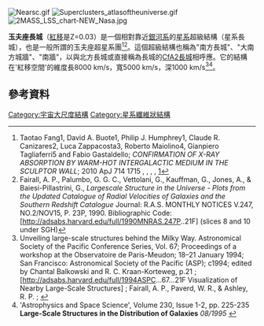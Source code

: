 [[File:Nearsc.gif|thumb]]
[[File:Superclusters_atlasoftheuniverse.gif|thumb]]
[[File:2MASS_LSS_chart-NEW_Nasa.jpg|thumb]]

'''玉夫座長城'''（[[紅移|紅移]]是Z=0.03）是一個相對靠近[[銀河系|銀河系]]的[[星系|星系]]超級結構（星系長城），也是一般所謂的玉夫座超星系團<ref name=ApJ-2010-05> Taotao Fang1, David A. Buote1, Philip J. Humphrey1, Claude R. Canizares2, Luca Zappacosta3, Roberto Maiolino4, Gianpiero Tagliaferri5 and Fabio Gastaldello; ''CONFIRMATION OF X-RAY ABSORPTION BY WARM-HOT INTERGALACTIC MEDIUM IN THE SCULPTOR WALL''; 2010 ApJ 714 1715 , {{doi|10.1088/0004-637X/714/2/1715}} , {{bibcode|2010ApJ...714.1715F}} , {{arxiv|1001.3692}} , [http://iopscience.iop.org/0004-637X/714/2/1715?fromSearchPage=true&v_showaffiliations=no] </ref><ref name=RAS-1990-11-15>Fairall, A. P., Palumbo, G. G. C., Vettolani, G., Kauffman, G., Jones, A., & Baiesi-Pillastrini, G., ''Largescale Structure in the Universe - Plots from the Updated Catalogue of Radial Velocities of Galaxies and the Southern Redshift Catalogue''  Journal: R.A.S. MONTHLY NOTICES V.247, NO.2/NOV15, P. 23P, 1990. Bibliographic Code: {{bibcode|1990MNRAS.247P..21F}} [http://adsabs.harvard.edu/full/1990MNRAS.247P..21F] {{Wayback|url=http://adsabs.harvard.edu/full/1990MNRAS.247P..21F |date=20190601162444 }} (slices 8 and 10 under SGH)</ref>。這個超級結構也稱為"南方長城"、"大南方城牆"、"南牆"，以與北方長城或直接稱為長城的[[CfA2長城|CfA2長城]]相呼應。它的結構在'紅移空間'的維度長8000 km/s，寬5000 km/s，深1000 km/s<ref name=LzLSS>Unveiling large-scale structures behind the Milky Way. Astronomical Society of the Pacific Conference Series, Vol. 67; Proceedings of a workshop at the Observatoire de Paris-Meudon; 18–21 January 1994; San Francisco: Astronomical Society of the Pacific (ASP); c1994; edited by Chantal Balkowski and R. C. Kraan-Korteweg, p.21 ; [http://adsabs.harvard.edu/full/1994ASPC...67...21F Visualization of Nearby Large-Scale Structures] {{Wayback|url=http://adsabs.harvard.edu/full/1994ASPC...67...21F |date=20151127075526 }} ; Fairall, A. P., Paverd, W. R., & Ashley, R. P. ; {{bibcode|1994ASPC...67...21F}}</ref><ref name=LSSg> 'Astrophysics and Space Science', Volume 230, Issue 1-2, pp. 225-235 '''Large-Scale Structures in the Distribution of Galaxies''' ''08/1995'' {{bibcode|1995Ap&SS.230..225F}} </ref>。

== 參考資料 ==
{{Reflist}}

{{星系}}

[[Category:宇宙大尺度結構|Category:宇宙大尺度結構]]
[[Category:星系纖維狀結構|Category:星系纖維狀結構]]